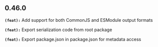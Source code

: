## 0.46.0
**`(feat):`** Add support for both CommonJS and ESModule output formats

**`(feat):`** Export serialization code from root package

**`(feat):`** Export package.json in package.json for metadata access

